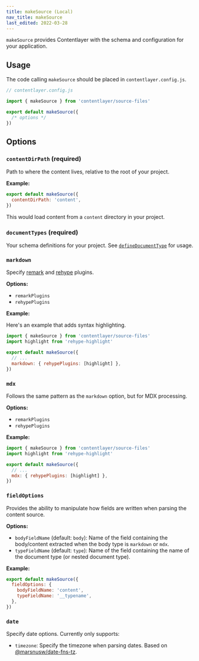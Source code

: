 ```yaml
---
title: makeSource (Local)
nav_title: makeSource
last_edited: 2022-03-28
---
```


`makeSource` provides Contentlayer with the schema and configuration for your application.

## Usage

The code calling `makeSource` should be placed in `contentlayer.config.js`.

```ts
// contentlayer.config.js

import { makeSource } from 'contentlayer/source-files'

export default makeSource({
  /* options */
})
```

## Options

### `contentDirPath` (required)

Path to where the content lives, relative to the root of your project.

**Example:**

```js
export default makeSource({
  contentDirPath: 'content',
})
```

This would load content from a `content` directory in your project.

### `documentTypes` (required)

Your schema definitions for your project. See [`defineDocumentType`](/docs/document-type) for usage.

### `markdown`

Specify [remark](https://remark.js.org/) and [rehype](https://github.com/rehypejs/rehype) plugins.

**Options:**

- `remarkPlugins`
- `rehypePlugins`

**Example:**

Here's an example that adds syntax highlighting.

```js
import { makeSource } from 'contentlayer/source-files'
import highlight from 'rehype-highlight'

export default makeSource({
  // ...
  markdown: { rehypePlugins: [highlight] },
})
```

### `mdx`

Follows the same pattern as the `markdown` option, but for MDX processing.

**Options:**

- `remarkPlugins`
- `rehypePlugins`

**Example:**

```js
import { makeSource } from 'contentlayer/source-files'
import highlight from 'rehype-highlight'

export default makeSource({
  // ...
  mdx: { rehypePlugins: [highlight] },
})
```

### `fieldOptions`

Provides the ability to manipulate how fields are written when parsing the content source.

**Options:**

- `bodyFieldName` (default: `body`): Name of the field containing the body/content extracted when the body type is `markdown` or `mdx`.
- `typeFieldName` (default: `type`): Name of the field containing the name of the document type (or nested document type).

**Example:**

```js
export default makeSource({
  fieldOptions: {
    bodyFieldName: 'content',
    typeFieldName: '__typename',
  },
})
```

### `date`

Specify date options. Currently only supports:

- `timezone`: Specify the timezone when parsing dates. Based on [@marsnusw/date-fns-tz](https://github.com/marnusw/date-fns-tz#zonedtimetoutc).
